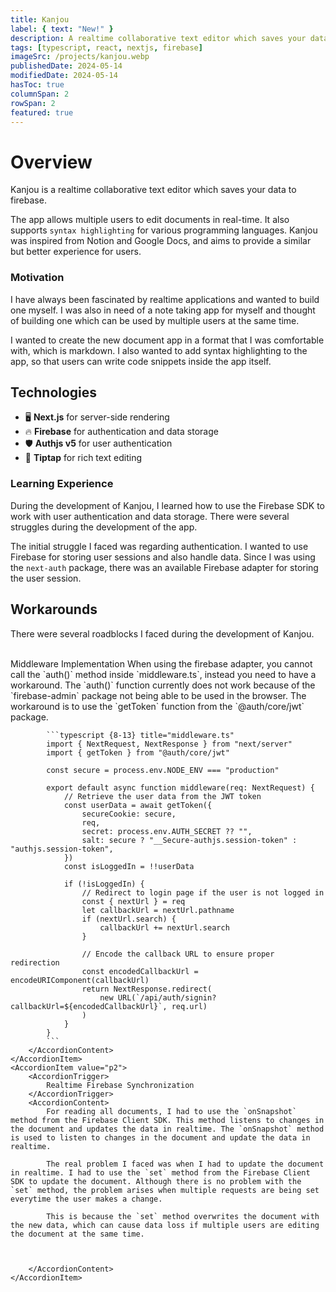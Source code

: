```yaml
---
title: Kanjou
label: { text: "New!" }
description: A realtime collaborative text editor which saves your data to firebase.
tags: [typescript, react, nextjs, firebase]
imageSrc: /projects/kanjou.webp
publishedDate: 2024-05-14
modifiedDate: 2024-05-14
hasToc: true
columnSpan: 2
rowSpan: 2
featured: true
---
```


# Overview

Kanjou is a realtime collaborative text editor which saves your data to firebase.

The app allows multiple users to edit documents in real-time. It also supports `syntax highlighting` for various programming languages.
Kanjou was inspired from Notion and Google Docs, and aims to provide a similar but better experience for users.

### Motivation

I have always been fascinated by realtime applications and wanted to build one myself. I was also in need of a note taking app for myself and thought of building one which can be used by multiple users at the same time.

I wanted to create the new document app in a format that I was comfortable with, which is markdown. I also wanted to add syntax highlighting to the app, so that users can write code snippets inside the app itself.

## Technologies

- 🖥️ **Next.js** for server-side rendering
- 🔥 **Firebase** for authentication and data storage
- 🛡️ **Authjs v5** for user authentication
- 📝 **Tiptap** for rich text editing

### Learning Experience

During the development of Kanjou, I learned how to use the Firebase SDK to work with user authentication and data storage. There were several struggles during the development of the app.

The initial struggle I faced was regarding authentication. I wanted to use Firebase for storing user sessions and also handle data. Since I was using the `next-auth` package, there was an available Firebase adapter for storing the user session.

## Workarounds

There were several roadblocks I faced during the development of Kanjou.

<br/>
<Accordion type="multiple" defaultValue={["p1", "p2"]} className="rounded bg-foreground/5 px-4">
    <AccordionItem value="p1">
        <AccordionTrigger>
            Middleware Implementation
        </AccordionTrigger>
        <AccordionContent>
            When using the firebase adapter, you cannot call the `auth()` method inside `middleware.ts`, instead you need to have a workaround. The `auth()` function currently does not work because of the `firebase-admin` package not being able to be used in the browser. The workaround is to use the `getToken` function from the `@auth/core/jwt` package.

            ```typescript {8-13} title="middleware.ts"
            import { NextRequest, NextResponse } from "next/server"
            import { getToken } from "@auth/core/jwt"

            const secure = process.env.NODE_ENV === "production"

            export default async function middleware(req: NextRequest) {
                // Retrieve the user data from the JWT token
                const userData = await getToken({
                    secureCookie: secure,
                    req,
                    secret: process.env.AUTH_SECRET ?? "",
                    salt: secure ? "__Secure-authjs.session-token" : "authjs.session-token",
                })
                const isLoggedIn = !!userData

                if (!isLoggedIn) {
                    // Redirect to login page if the user is not logged in
                    const { nextUrl } = req
                    let callbackUrl = nextUrl.pathname
                    if (nextUrl.search) {
                        callbackUrl += nextUrl.search
                    }

                    // Encode the callback URL to ensure proper redirection
                    const encodedCallbackUrl = encodeURIComponent(callbackUrl)
                    return NextResponse.redirect(
                        new URL(`/api/auth/signin?callbackUrl=${encodedCallbackUrl}`, req.url)
                    )
                }
            }
            ```
        </AccordionContent>
    </AccordionItem>
    <AccordionItem value="p2">
        <AccordionTrigger>
            Realtime Firebase Synchronization
        </AccordionTrigger>
        <AccordionContent>
            For reading all documents, I had to use the `onSnapshot` method from the Firebase Client SDK. This method listens to changes in the document and updates the data in realtime. The `onSnapshot` method is used to listen to changes in the document and update the data in realtime.

            The real problem I faced was when I had to update the document in realtime. I had to use the `set` method from the Firebase Client SDK to update the document. Although there is no problem with the `set` method, the problem arises when multiple requests are being set everytime the user makes a change.

            This is because the `set` method overwrites the document with the new data, which can cause data loss if multiple users are editing the document at the same time.



        </AccordionContent>
    </AccordionItem>

</Accordion>
<br/>
